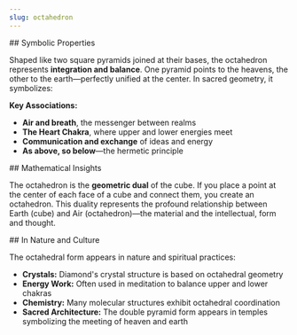 ```yaml
---
slug: octahedron
---
```


<Section>
## Symbolic Properties

Shaped like two square pyramids joined at their bases, the octahedron represents **integration and balance**. One pyramid points to the heavens, the other to the earth—perfectly unified at the center. In sacred geometry, it symbolizes:

**Key Associations:**

- **Air and breath**, the messenger between realms
- **The Heart Chakra**, where upper and lower energies meet
- **Communication and exchange** of ideas and energy
- **As above, so below**—the hermetic principle
</Section>

<Section>
## Mathematical Insights

The octahedron is the **geometric dual** of the cube. If you place a point at the center of each face of a cube and connect them, you create an octahedron. This duality represents the profound relationship between Earth (cube) and Air (octahedron)—the material and the intellectual, form and thought.
</Section>

<Section>
## In Nature and Culture

The octahedral form appears in nature and spiritual practices:

- **Crystals:** Diamond's crystal structure is based on octahedral geometry
- **Energy Work:** Often used in meditation to balance upper and lower chakras
- **Chemistry:** Many molecular structures exhibit octahedral coordination
- **Sacred Architecture:** The double pyramid form appears in temples symbolizing the meeting of heaven and earth
</Section>

<RelatedGeometries slug="octahedron" />

